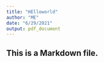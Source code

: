 ---
title: "HElloworld"
author: "ME"
date: "6/29/2021"
output: pdf_document
---

## This is a Markdown file.
